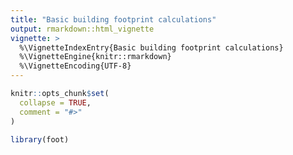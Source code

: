 ```yaml
---
title: "Basic building footprint calculations"
output: rmarkdown::html_vignette
vignette: >
  %\VignetteIndexEntry{Basic building footprint calculations}
  %\VignetteEngine{knitr::rmarkdown}
  %\VignetteEncoding{UTF-8}
---
```


```r
knitr::opts_chunk$set(
  collapse = TRUE,
  comment = "#>"
)
```

```r
library(foot)
```
